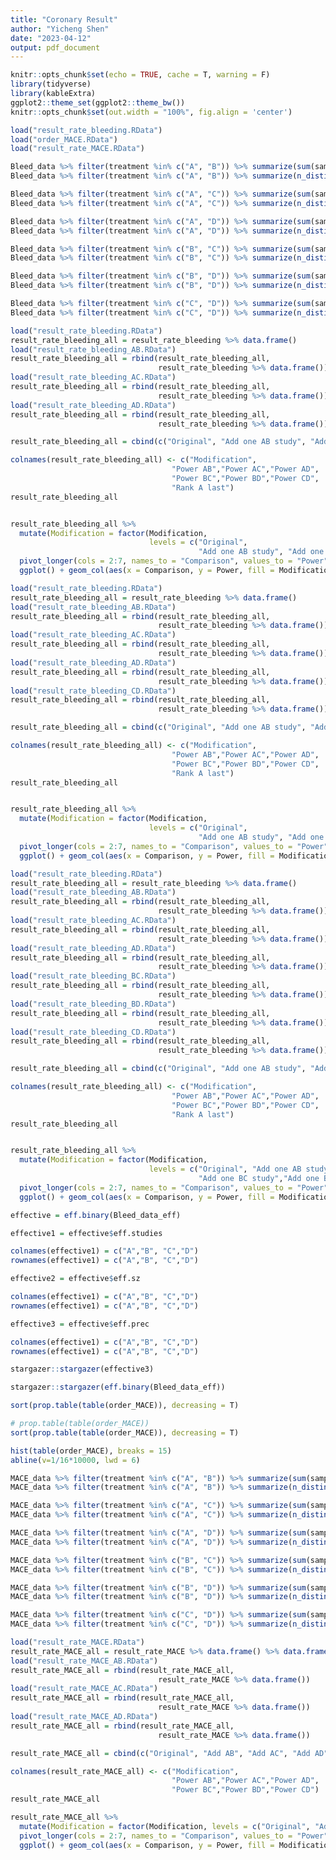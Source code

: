 ```yaml
---
title: "Coronary Result"
author: "Yicheng Shen"
date: "2023-04-12"
output: pdf_document
---
```


```r
knitr::opts_chunk$set(echo = TRUE, cache = T, warning = F)
library(tidyverse)
library(kableExtra)
ggplot2::theme_set(ggplot2::theme_bw())
knitr::opts_chunk$set(out.width = "100%", fig.align = 'center')
```


```r
load("result_rate_bleeding.RData")
load("order_MACE.RData")
load("result_rate_MACE.RData")
```


```r
Bleed_data %>% filter(treatment %in% c("A", "B")) %>% summarize(sum(sampleSize))
Bleed_data %>% filter(treatment %in% c("A", "B")) %>% summarize(n_distinct(study))

Bleed_data %>% filter(treatment %in% c("A", "C")) %>% summarize(sum(sampleSize))
Bleed_data %>% filter(treatment %in% c("A", "C")) %>% summarize(n_distinct(study))

Bleed_data %>% filter(treatment %in% c("A", "D")) %>% summarize(sum(sampleSize))
Bleed_data %>% filter(treatment %in% c("A", "D")) %>% summarize(n_distinct(study))

Bleed_data %>% filter(treatment %in% c("B", "C")) %>% summarize(sum(sampleSize))
Bleed_data %>% filter(treatment %in% c("B", "C")) %>% summarize(n_distinct(study))

Bleed_data %>% filter(treatment %in% c("B", "D")) %>% summarize(sum(sampleSize))
Bleed_data %>% filter(treatment %in% c("B", "D")) %>% summarize(n_distinct(study))

Bleed_data %>% filter(treatment %in% c("C", "D")) %>% summarize(sum(sampleSize))
Bleed_data %>% filter(treatment %in% c("C", "D")) %>% summarize(n_distinct(study))
```


```r
load("result_rate_bleeding.RData")
result_rate_bleeding_all = result_rate_bleeding %>% data.frame()
load("result_rate_bleeding_AB.RData")
result_rate_bleeding_all = rbind(result_rate_bleeding_all, 
                                 result_rate_bleeding %>% data.frame())
load("result_rate_bleeding_AC.RData")
result_rate_bleeding_all = rbind(result_rate_bleeding_all, 
                                 result_rate_bleeding %>% data.frame())
load("result_rate_bleeding_AD.RData")
result_rate_bleeding_all = rbind(result_rate_bleeding_all, 
                                 result_rate_bleeding %>% data.frame())

result_rate_bleeding_all = cbind(c("Original", "Add one AB study", "Add one AC study", "Add one AD study"), result_rate_bleeding_all)

colnames(result_rate_bleeding_all) <- c("Modification",
                                    "Power AB","Power AC","Power AD",
                                    "Power BC","Power BD","Power CD",
                                    "Rank A last")
result_rate_bleeding_all


result_rate_bleeding_all %>% 
  mutate(Modification = factor(Modification, 
                               levels = c("Original", 
                                          "Add one AB study", "Add one AC study", "Add one AD study"))) %>% 
  pivot_longer(cols = 2:7, names_to = "Comparison", values_to = "Power") %>% 
  ggplot() + geom_col(aes(x = Comparison, y = Power, fill = Modification), position = position_dodge(0.8), width = 0.75)  + labs(x=" ")
```


```r
load("result_rate_bleeding.RData")
result_rate_bleeding_all = result_rate_bleeding %>% data.frame()
load("result_rate_bleeding_AB.RData")
result_rate_bleeding_all = rbind(result_rate_bleeding_all, 
                                 result_rate_bleeding %>% data.frame())
load("result_rate_bleeding_AC.RData")
result_rate_bleeding_all = rbind(result_rate_bleeding_all, 
                                 result_rate_bleeding %>% data.frame())
load("result_rate_bleeding_AD.RData")
result_rate_bleeding_all = rbind(result_rate_bleeding_all, 
                                 result_rate_bleeding %>% data.frame())
load("result_rate_bleeding_CD.RData")
result_rate_bleeding_all = rbind(result_rate_bleeding_all, 
                                 result_rate_bleeding %>% data.frame())

result_rate_bleeding_all = cbind(c("Original", "Add one AB study", "Add one AC study", "Add one AD study", "Add one CD study"), result_rate_bleeding_all)

colnames(result_rate_bleeding_all) <- c("Modification",
                                    "Power AB","Power AC","Power AD",
                                    "Power BC","Power BD","Power CD",
                                    "Rank A last")
result_rate_bleeding_all


result_rate_bleeding_all %>% 
  mutate(Modification = factor(Modification, 
                               levels = c("Original", 
                                          "Add one AB study", "Add one AC study", "Add one AD study", "Add one CD study"))) %>% 
  pivot_longer(cols = 2:7, names_to = "Comparison", values_to = "Power") %>% 
  ggplot() + geom_col(aes(x = Comparison, y = Power, fill = Modification), position = position_dodge(0.8), width = 0.75)  + labs(x=" ")
```
```r
load("result_rate_bleeding.RData")
result_rate_bleeding_all = result_rate_bleeding %>% data.frame()
load("result_rate_bleeding_AB.RData")
result_rate_bleeding_all = rbind(result_rate_bleeding_all, 
                                 result_rate_bleeding %>% data.frame())
load("result_rate_bleeding_AC.RData")
result_rate_bleeding_all = rbind(result_rate_bleeding_all, 
                                 result_rate_bleeding %>% data.frame())
load("result_rate_bleeding_AD.RData")
result_rate_bleeding_all = rbind(result_rate_bleeding_all, 
                                 result_rate_bleeding %>% data.frame())
load("result_rate_bleeding_BC.RData")
result_rate_bleeding_all = rbind(result_rate_bleeding_all, 
                                 result_rate_bleeding %>% data.frame())
load("result_rate_bleeding_BD.RData")
result_rate_bleeding_all = rbind(result_rate_bleeding_all, 
                                 result_rate_bleeding %>% data.frame())
load("result_rate_bleeding_CD.RData")
result_rate_bleeding_all = rbind(result_rate_bleeding_all, 
                                 result_rate_bleeding %>% data.frame())

result_rate_bleeding_all = cbind(c("Original", "Add one AB study", "Add one AC study", "Add one AD study", "Add one BC study","Add one BD study", "Add one CD study"), result_rate_bleeding_all)

colnames(result_rate_bleeding_all) <- c("Modification",
                                    "Power AB","Power AC","Power AD",
                                    "Power BC","Power BD","Power CD",
                                    "Rank A last")
result_rate_bleeding_all


result_rate_bleeding_all %>% 
  mutate(Modification = factor(Modification, 
                               levels = c("Original", "Add one AB study", "Add one AC study", "Add one AD study", 
                                          "Add one BC study","Add one BD study", "Add one CD study"))) %>% 
  pivot_longer(cols = 2:7, names_to = "Comparison", values_to = "Power") %>% 
  ggplot() + geom_col(aes(x = Comparison, y = Power, fill = Modification), position = position_dodge(0.8), width = 0.75)  + labs(x=" ")
```




```r
effective = eff.binary(Bleed_data_eff)

effective1 = effective$eff.studies

colnames(effective1) = c("A","B", "C","D")
rownames(effective1) = c("A","B", "C","D")

effective2 = effective$eff.sz

colnames(effective1) = c("A","B", "C","D")
rownames(effective1) = c("A","B", "C","D")

effective3 = effective$eff.prec

colnames(effective1) = c("A","B", "C","D")
rownames(effective1) = c("A","B", "C","D")

stargazer::stargazer(effective3)

stargazer::stargazer(eff.binary(Bleed_data_eff))
```










```r
sort(prop.table(table(order_MACE)), decreasing = T) 
```


```r
# prop.table(table(order_MACE)) 
sort(prop.table(table(order_MACE)), decreasing = T) 

hist(table(order_MACE), breaks = 15)
abline(v=1/16*10000, lwd = 6)
```

```r
MACE_data %>% filter(treatment %in% c("A", "B")) %>% summarize(sum(sampleSize))
MACE_data %>% filter(treatment %in% c("A", "B")) %>% summarize(n_distinct(study))

MACE_data %>% filter(treatment %in% c("A", "C")) %>% summarize(sum(sampleSize))
MACE_data %>% filter(treatment %in% c("A", "C")) %>% summarize(n_distinct(study))

MACE_data %>% filter(treatment %in% c("A", "D")) %>% summarize(sum(sampleSize))
MACE_data %>% filter(treatment %in% c("A", "D")) %>% summarize(n_distinct(study))

MACE_data %>% filter(treatment %in% c("B", "C")) %>% summarize(sum(sampleSize))
MACE_data %>% filter(treatment %in% c("B", "C")) %>% summarize(n_distinct(study))

MACE_data %>% filter(treatment %in% c("B", "D")) %>% summarize(sum(sampleSize))
MACE_data %>% filter(treatment %in% c("B", "D")) %>% summarize(n_distinct(study))

MACE_data %>% filter(treatment %in% c("C", "D")) %>% summarize(sum(sampleSize))
MACE_data %>% filter(treatment %in% c("C", "D")) %>% summarize(n_distinct(study))
```



```r
load("result_rate_MACE.RData")
result_rate_MACE_all = result_rate_MACE %>% data.frame() %>% data.frame()
load("result_rate_MACE_AB.RData")
result_rate_MACE_all = rbind(result_rate_MACE_all, 
                                 result_rate_MACE %>% data.frame())
load("result_rate_MACE_AC.RData")
result_rate_MACE_all = rbind(result_rate_MACE_all, 
                                 result_rate_MACE %>% data.frame())
load("result_rate_MACE_AD.RData")
result_rate_MACE_all = rbind(result_rate_MACE_all, 
                                 result_rate_MACE %>% data.frame())

result_rate_MACE_all = cbind(c("Original", "Add AB", "Add AC", "Add AD"), result_rate_MACE_all)

colnames(result_rate_MACE_all) <- c("Modification",
                                    "Power AB","Power AC","Power AD",
                                    "Power BC","Power BD","Power CD")
result_rate_MACE_all

result_rate_MACE_all %>% 
  mutate(Modification = factor(Modification, levels = c("Original", "Add AB", "Add AC", "Add AD"))) %>% 
  pivot_longer(cols = 2:7, names_to = "Comparison", values_to = "Power") %>% 
  ggplot() + geom_col(aes(x = Comparison, y = Power, fill = Modification), position = position_dodge(0.8), width = 0.7) 
```


